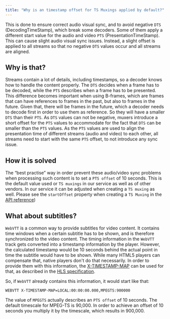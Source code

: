 ```yaml
---
title: "Why is an timestamp offset for TS Muxings applied by default?"
---
```


This is done to ensure correct audio visual sync, and to avoid negative `DTS` (DecodingTimeStamp), which break some decoders. Some of them apply a different start value for the audio and video `PTS` (PresentationTimeStamp). This can cause slight audio visual sync issues. Instead, a slight offset is applied to all streams so that no negative `DTS` values occur and all streams are aligned.

## Why is that?

Streams contain a lot of details, including timestamps, so a decoder knows how to handle the content properly. The `DTS` decides when a frame has to be decoded, while the `PTS` describes when a frame has to be presented. This difference becomes important when using B-frames, which are frames that can have references to frames in the past, but also to frames in the future. Given that, there will be frames in the future, which a decoder needs to decode first in order to use them as reference. So they will have a smaller `DTS` than their `PTS`. As `DTS` values can not be negative, muxers introduce a short offset for the `PTS` values to accommodate for the fact that `DTS` can be smaller than the `PTS` values. As the `PTS` values are used to align the presentation time of different streams (audio and video) to each other, all streams need to start with the same `PTS` offset, to not introduce any sync issue.

## How it is solved

The “best practise” way in order prevent these audio/video sync problems when processing such content is to set a `PTS offset` of 10 seconds. This is the default value used or `TS muxings` in our service as well as of other vendors. In our service it can be adjusted when creating a `TS muxing` as well. Please see the `startOffset` property when creating a `TS Muxing` in the [API reference](/encoding/reference/postencodingencodingsmuxingstsbyencodingid))

## What about subtitles?

`WebVTT` is a common way to provide subtitles for video content. It contains time windows when a certain subtitle has to be shown, and is therefore synchronized to the video content. The timing information in the `WebVTT` track gets converted into a timestamp information by the player. However, the calculated timestamp would be 10 seconds behind the actual point in time the subtitle would have to be shown. While many HTML5 players can compensate that, native players don't do that necessarily. In order to provide them with this information, the [X-TIMESTAMP-MAP](https://tools.ietf.org/html/rfc8216#section-3.5) can be used for that, as described in the [HLS specification](https://tools.ietf.org/html/rfc8216#section-3.5).

So, if `WebVTT` already contains this information, it would start like that:

`WEBVTT
X-TIMESTAMP-MAP=LOCAL:00:00:00.000,MPEGTS:900000
`

The value of `MPEGTS` actually describes an `PTS offset` of 10 seconds. The default timescale for MPEG-TS is 90,000\. In order to achieve an offset of 10 seconds you multiply it by the timescale, which results in 900,000.